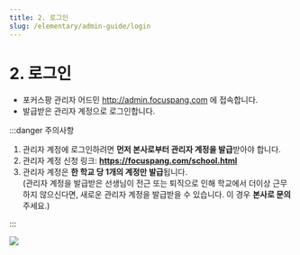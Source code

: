 ```yaml
---
title: 2. 로그인
slug: /elementary/admin-guide/login
---
```



# 2. 로그인

- 포커스팡 관리자 어드민 http://admin.focuspang.com 에 접속합니다.
- 발급받은 관리자 계정으로 로그인합니다.

:::danger 주의사항

1. 관리자 계정에 로그인하려면 **먼저 본사로부터 관리자 계정을 발급**받아야 합니다.
2. 관리자 계정 신청 링크: **https://focuspang.com/school.html**
3. 관리자 계정은 **한 학교 당 1개의 계정만 발급**됩니다.\
   (관리자 계정을 발급받은 선생님이 전근 또는 퇴직으로 인해 학교에서 더이상 근무하지 않으신다면, 새로운 관리자 계정을 발급받을 수 있습니다. 이 경우 **본사로 문의**주세요.)

:::

<Image src="/img/kr/elementary/admin/02-01.jpg" size="lg" />
